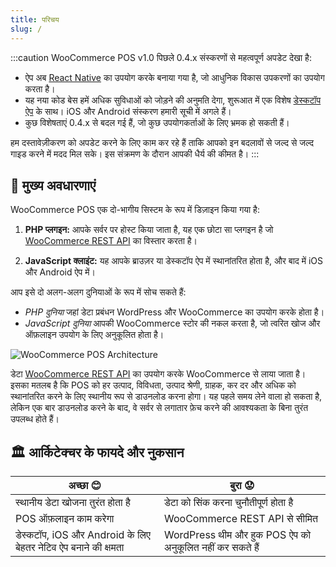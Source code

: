 ```yaml
---
title: परिचय
slug: /
---
```


:::caution
WooCommerce POS v1.0 पिछले 0.4.x संस्करणों से महत्वपूर्ण अपडेट देखा है:

- ऐप अब [React Native](https://reactnative.dev/) का उपयोग करके बनाया गया है, जो आधुनिक विकास उपकरणों का उपयोग करता है।
- यह नया कोड बेस हमें अधिक सुविधाओं को जोड़ने की अनुमति देगा, शुरूआत में एक विशेष [डेस्कटॉप ऐप](https://github.com/wcpos/electron/releases) के साथ। iOS और Android संस्करण हमारी सूची में अगले हैं।
- कुछ विशेषताएं 0.4.x से बदल गई हैं, जो कुछ उपयोगकर्ताओं के लिए भ्रमक हो सकती हैं।

हम दस्तावेज़ीकरण को अपडेट करने के लिए काम कर रहे हैं ताकि आपको इन बदलावों से जल्द से जल्द गाइड करने में मदद मिल सके। इस संक्रमण के दौरान आपकी धैर्य की कीमत है।
:::

## 🔑 मुख्य अवधारणाएं

WooCommerce POS एक दो-भागीय सिस्टम के रूप में डिज़ाइन किया गया है:

1. **PHP प्लगइन:** आपके सर्वर पर होस्ट किया जाता है, यह एक छोटा सा प्लगइन है जो [WooCommerce REST API](https://woocommerce.github.io/woocommerce-rest-api-docs/) का विस्तार करता है।

2. **JavaScript क्लाइंट:** यह आपके ब्राउज़र या डेस्कटॉप ऐप में स्थानांतरित होता है, और बाद में iOS और Android ऐप में।

आप इसे दो अलग-अलग दुनियाओं के रूप में सोच सकते हैं:

- _PHP दुनिया_ जहां डेटा प्रबंधन WordPress और WooCommerce का उपयोग करके होता है।
- _JavaScript दुनिया_ आपकी WooCommerce स्टोर की नकल करता है, जो त्वरित खोज और ऑफ़लाइन उपयोग के लिए अनुकूलित होता है।

![WooCommerce POS Architecture](https://wcpos.com/wp-content/uploads/2023/06/php-js-worlds.png)

डेटा [WooCommerce REST API](https://woocommerce.github.io/woocommerce-rest-api-docs/) का उपयोग करके WooCommerce से लाया जाता है। इसका मतलब है कि POS को हर उत्पाद, विविधता, उत्पाद श्रेणी, ग्राहक, कर दर और अधिक को स्थानांतरित करने के लिए स्थानीय रूप से डाउनलोड करना होगा।
यह पहले समय लेने वाला हो सकता है, लेकिन एक बार डाउनलोड करने के बाद, वे सर्वर से लगातार फ़ेच करने की आवश्यकता के बिना तुरंत उपलब्ध होते हैं।

## 🏛️ आर्किटेक्चर के फायदे और नुकसान

| अच्छा 😊                                                          | बुरा 😟                                                     |
| ------------------------------------------------------------------ | -------------------------------------------------------- |
| स्थानीय डेटा खोजना तुरंत होता है                                    | डेटा को सिंक करना चुनौतीपूर्ण होता है                          |
| POS ऑफ़लाइन काम करेगा                                           | WooCommerce REST API से सीमित                            |
| डेस्कटॉप, iOS और Android के लिए बेहतर नेटिव ऐप बनाने की क्षमता | WordPress थीम और हुक POS ऐप को अनुकूलित नहीं कर सकते हैं |
